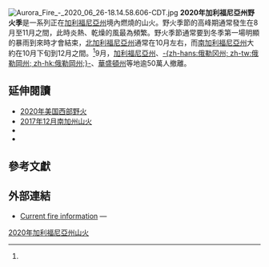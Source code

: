 {{Expand English|2020 California wildfires}}
{{Short description|2020年加州主要山火概況}}
{{Infobox wildfire 
| title       = 2020年加利福尼亞州山火
| image       = California on fire ESA22177856.jpeg
| caption     = 2020年8月19日，北加州野火燃燒的衞星圖像，覆蓋了加州和附近各州的大部分地區。
| cost        = 未知
| references  = <ref name="CalFire Stats">{{Cite web |url=https://www.fire.ca.gov/incidents/2020/ |title=Fire Statistics |website={{link-en|CAL FIRE}} |access-date=2020-01-12 |archive-date=2020-06-28 |archive-url=https://web.archive.org/web/20200628081514/https://www.fire.ca.gov/incidents/2020/ |dead-url=no }}</ref>
| total_fires = 7,452
| total_area  = {{convert|2,537,673|acres|ha}}
| buildings   = 9,247 ([[CAL_FIRE|CAL FIRE]])<ref name="CalFire Stats" /><br/>10,308 ([[National_Interagency_Fire_Center|NIFC]] Year-to-Date report)<ref name="Large Incident Report" />
| fatalities  = 31
| injuries    = 37
| is_season   = yes
| year        = 2020
| season_name = 加利福尼亞州山火
}}
[[File:Aurora_Fire_-_2020_06_26-18.14.58.606-CDT.jpg|thumb]]
'''2020年加利福尼亞州野火季'''是一系列正在[[加利福尼亞州|加利福尼亞州]]境內燃燒的山火。野火季節的高峰期通常發生在8月至11月之間，此時炎熱、乾燥的風最為頻繁。野火季節通常要到冬季第一場明顯的暴雨到來時才會結束，[[北加利福尼亞州|北加利福尼亞州]]通常在10月左右，而[[南加利福尼亞州|南加利福尼亞州]]大約在10月下旬到12月之間。<ref name="CalFire Stats"/>9月，[[加利福尼亞州|加利福尼亞州]]、[[俄勒岡州|-{zh-hans:俄勒冈州; zh-tw:俄勒岡州; zh-hk:俄勒岡州;}-]]、[[華盛頓州|華盛頓州]]等地逾50萬人撤離。

== 延伸閱讀 ==
{{wikinews|美國加州山火持續蔓延}}
*[[2020年美国西部野火|2020年美国西部野火]]
*[[2017年12月南加州山火|2017年12月南加州山火]]
*{{link-en|加利福尼亞州山火列表|List of California wildfires}}
*{{link-en|2019冠狀病毒病大流行期間的緊急疏散程序|Emergency evacuation procedures during the COVID-19 pandemic}}

== 參考文獻 ==
{{Reflist}}

== 外部連結 ==
*[http://www.fire.ca.gov/current_incidents Current fire information]{{Wayback|url=http://www.fire.ca.gov/current_incidents |date=20171214000844 }} — {{link-en|加利福尼亞州林業和防火部|California Department of Forestry and Fire Protection}}{{en-us}}

[[Category:2020年加利福尼亞州山火|]]
{{历史小作品}}